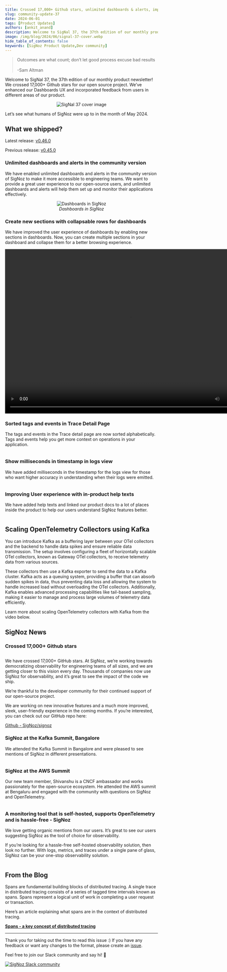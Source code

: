```yaml
---
title: Crossed 17,000+ Github stars, unlimited dashboards & alerts, improved user experience - SigNal 37
slug: community-update-37
date: 2024-06-01
tags: [Product Updates]
authors: [ankit_anand]
description: Welcome to SigNal 37, the 37th edition of our monthly product newsletter! We crossed 17,000+ Github stars for our open source project. We’ve enhanced our Dashboards UX and incorporated feedback from users in different areas of our...
image: /img/blog/2024/06/signal-37-cover.webp
hide_table_of_contents: false
keywords: [SigNoz Product Update,Dev community]
---
```


<head>
   <link rel="canonical" href="https://signoz.io/blog/community-update-37/"/>
</head>

> Outcomes are what count; don’t let good process excuse bad results<br></br>
> -Sam Altman

Welcome to SigNal 37, the 37th edition of our monthly product newsletter! We crossed 17,000+ Github stars for our open source project. We’ve enhanced our Dashboards UX and incorporated feedback from users in different areas of our product.

<figure data-zoomable align='center'>
    <img className="box-shadowed-image" src="/img/blog/2024/06/signal-37-cover.webp" alt="SigNal 37 cover image"/>
</figure>

Let’s see what humans of SigNoz were up to in the month of May 2024.

## What we shipped?

Latest release: <a href = "https://github.com/SigNoz/signoz/releases/tag/v0.46.0" rel="noopener noreferrer nofollow" target="_blank" >v0.46.0</a>

Previous release: <a href = "https://github.com/SigNoz/signoz/releases/tag/v0.45.0" rel="noopener noreferrer nofollow" target="_blank" >v0.45.0</a>

### Unlimited dashboards and alerts in the community version

We have enabled unlimited dashboards and alerts in the community version of SigNoz to make it more accessible to engineering teams. We want to provide a great user experience to our open-source users, and unlimited dashboards and alerts will help them set up and monitor their applications effectively.

<figure data-zoomable align='center'>
    <img className="box-shadowed-image" src="/img/blog/2024/06/signal-37-dashboards.webp" alt="Dashboards in SigNoz"/>
    <figcaption><i>Dashboards in SigNoz</i></figcaption>
</figure>


### Create new sections with collapsable rows for dashboards

We have improved the user experience of dashboards by enabling new sections in dashboards. Now, you can create multiple sections in your dashboard and collapse them for a better browsing experience.

<video width="820" height="540" controls>
   <source src="/img/blog/2024/06/signal-37-collapsable-dashboard.qt" type="video/mp4"/>
   Your browser does not support the video tag.
</video>

### Sorted tags and events in Trace Detail Page

The tags and events in the Trace detail page are now sorted alphabetically. Tags and events help you get more context on operations in your application.

<figure data-zoomable align='center'>
    <img className="box-shadowed-image" src="/img/blog/2024/06/signal-37-sorted-tags.webp" alt=""/>
    <figcaption><i></i></figcaption>
</figure>

### Show milliseconds in timestamp in logs view

We have added milliseconds in the timestamp for the logs view for those who want higher accuracy in understanding when their logs were emitted.

<figure data-zoomable align='center'>
    <img className="box-shadowed-image" src="/img/blog/2024/06/signal-37-millisec-timestamp.webp" alt=""/>
    <figcaption><i></i></figcaption>
</figure>


### Improving User experience with in-product help texts

We have added help texts and linked our product docs to a lot of places inside the product to help our users understand SigNoz features better.

<figure data-zoomable align='center'>
    <img className="box-shadowed-image" src="/img/blog/2024/06/signal-37-in-ui-text.webp" alt=""/>
    <figcaption><i></i></figcaption>
</figure>


## Scaling OpenTelemetry Collectors using Kafka

You can introduce Kafka as a buffering layer between your OTel collectors and the backend to handle data spikes and ensure reliable data transmission. The setup involves configuring a fleet of horizontally scalable OTel collectors, known as Gateway OTel collectors, to receive telemetry data from various sources. 

These collectors then use a Kafka exporter to send the data to a Kafka cluster. Kafka acts as a queuing system, providing a buffer that can absorb sudden spikes in data, thus preventing data loss and allowing the system to handle increased load without overloading the OTel collectors. Additionally, Kafka enables advanced processing capabilities like tail-based sampling, making it easier to manage and process large volumes of telemetry data efficiently.

Learn more about scaling OpenTelemetry collectors with Kafka from the video below.

<YouTube id="aSeDNYtXj9c" mute={false} />


## SigNoz News

### Crossed 17,000+ Github stars

<figure data-zoomable align='center'>
    <img className="box-shadowed-image" src="/img/blog/2024/06/signal-37-github-stars-17k.webp" alt=""/>
    <figcaption><i></i></figcaption>
</figure>


We have crossed 17,000+ GitHub stars. At SigNoz, we’re working towards democratizing observability for engineering teams of all sizes, and we are getting closer to this vision every day. Thousands of companies now use SigNoz for observability, and it’s great to see the impact of the code we ship. 

We’re thankful to the developer community for their continued support of our open-source project. 

We are working on new innovative features and a much more improved, sleek, user-friendly experience in the coming months. If you’re interested, you can check out our GitHub repo here:

<a href = "https://github.com/SigNoz/signoz/signoz" rel="noopener noreferrer nofollow" target="_blank" >Github - SigNoz/signoz</a>


### SigNoz at the Kafka Summit, Bangalore

We attended the Kafka Summit in Bangalore and were pleased to see mentions of SigNoz in different presentations.

<figure data-zoomable align='center'>
    <img className="box-shadowed-image" src="/img/blog/2024/06/signal-37-kafka-summit.webp" alt=""/>
    <figcaption><i></i></figcaption>
</figure>


### SigNoz at the AWS Summit

Our new team member, Shivanshu is a CNCF ambassador and works passionately for the open-source ecosystem. He attended the AWS summit at Bengaluru and engaged with the community with questions on SigNoz and OpenTelemetry.

<figure data-zoomable align='center'>
    <img className="box-shadowed-image" src="/img/blog/2024/06/signal-37-aws-summit.webp" alt=""/>
    <figcaption><i></i></figcaption>
</figure>


### A monitoring tool that is self-hosted, supports OpenTelemetry and is  hassle-free - SigNoz

We love getting organic mentions from our users. It’s great to see our users suggesting SigNoz as the tool of choice for observability.

If you’re looking for a hassle-free self-hosted observability solution, then look no further. With logs, metrics, and traces under a single pane of glass, SigNoz can be your one-stop observability solution.

<figure data-zoomable align='center'>
    <img className="box-shadowed-image" src="/img/blog/2024/06/signal-37-reddit.webp" alt=""/>
    <figcaption><i></i></figcaption>
</figure>


## From the Blog

Spans are fundamental building blocks of distributed tracing. A single trace in distributed tracing consists of a series of tagged time intervals known as spans. Spans represent a logical unit of work in completing a user request or transaction.

Here’s an article explaining what spans are in the context of distributed tracing.

[**Spans - a key concept of distributed tracing**](https://signoz.io/blog/distributed-tracing-span/)

---

Thank you for taking out the time to read this issue :) If you have any feedback or want any changes to the format, please create an <a href = "https://github.com/SigNoz/signoz/issues" rel="noopener noreferrer nofollow" target="_blank" >issue</a>.

Feel free to join our Slack community and say hi! 👋

[![SigNoz Slack community](/img/blog/common/join_slack_cta.webp)](https://signoz.io/slack)
